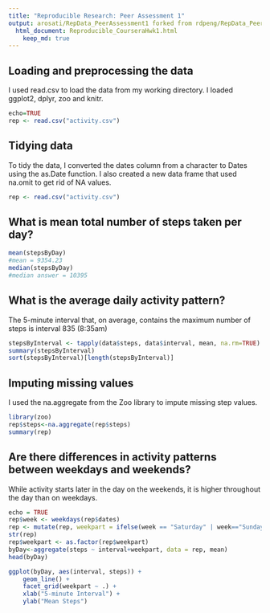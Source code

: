 ```yaml
---
title: "Reproducible Research: Peer Assessment 1"
output: arosati/RepData_PeerAssessment1 forked from rdpeng/RepData_PeerAssessment1
  html_document: Reproducible_CourseraHwk1.html
    keep_md: true
---
```



## Loading and preprocessing the data
I used read.csv to load the data from my working directory. I loaded ggplot2, dplyr, zoo and knitr.
```r
echo=TRUE
rep <- read.csv("activity.csv")
```

## Tidying data
To tidy the data, I converted the dates column from a character to Dates using the as.Date function.
I also created a new data frame that used na.omit to get rid of NA values.
```r
rep <- read.csv("activity.csv")
```

## What is mean total number of steps taken per day?
```r
mean(stepsByDay)
#mean = 9354.23
median(stepsByDay)
#median answer = 10395
```

## What is the average daily activity pattern?
The 5-minute interval that, on average, contains the maximum number of steps is interval 835 (8:35am)
```r
stepsByInterval <- tapply(data$steps, data$interval, mean, na.rm=TRUE)
summary(stepsByInterval)
sort(stepsByInterval)[length(stepsByInterval)]
```

## Imputing missing values
I used the na.aggregate from the Zoo library to impute missing step values.
```r
library(zoo)
rep$steps<-na.aggregate(rep$steps)
summary(rep)
```

## Are there differences in activity patterns between weekdays and weekends?
While activity starts later in the day on the weekends, it is higher throughout the day than on weekdays.
```r
echo = TRUE
rep$week <- weekdays(rep$dates)
rep <- mutate(rep, weekpart = ifelse(week == "Saturday" | week=="Sunday", "weekend", "weekday"))
str(rep)
rep$weekpart <- as.factor(rep$weekpart)
byDay<-aggregate(steps ~ interval+weekpart, data = rep, mean)
head(byDay)

ggplot(byDay, aes(interval, steps)) + 
    geom_line() + 
    facet_grid(weekpart ~ .) +
    xlab("5-minute Interval") + 
    ylab("Mean Steps")
```
